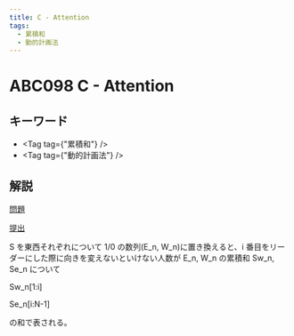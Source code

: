 ```yaml
---
title: C - Attention
tags:
  - 累積和
  - 動的計画法
---
```


# ABC098 C - Attention

## キーワード


- <Tag tag={"累積和"} />
- <Tag tag={"動的計画法"} />

## 解説

[問題](https://atcoder.jp/contests/abc098/tasks/arc098_a)

[提出](https://atcoder.jp/contests/abc098/submissions/41114783)

S を東西それぞれについて 1/0 の数列(E_n, W_n)に置き換えると、i 番目をリーダーにした際に向きを変えないといけない人数が E_n, W_n の累積和 Sw_n, Se_n について

Sw_n[1:i]

Se_n[i:N-1]

の和で表される。
